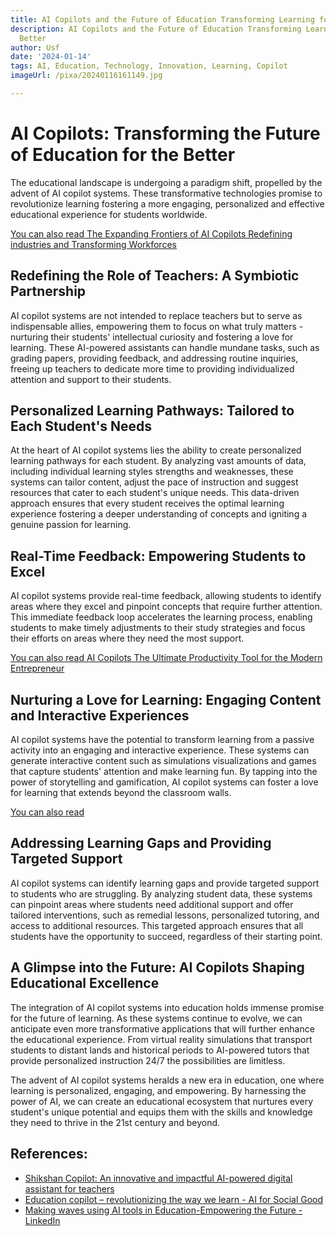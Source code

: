 ```yaml
---
title: AI Copilots and the Future of Education Transforming Learning for the Better
description: AI Copilots and the Future of Education Transforming Learning for the
  Better
author: Usf
date: '2024-01-14'
tags: AI, Education, Technology, Innovation, Learning, Copilot
imageUrl: /pixa/20240116161149.jpg

---
```

# AI Copilots: Transforming the Future of Education for the Better

The educational landscape is undergoing a paradigm shift, propelled by the advent of AI copilot systems. These transformative technologies promise to revolutionize learning fostering a more  engaging,  personalized  and effective educational experience for  students worldwide.

[You can also read The Expanding Frontiers of AI Copilots Redefining industries and Transforming Workforces](The%20Expanding%20Frontiers%20of%20AI%20Copilots%20Redefining%20industries%20and%20Transforming%20Workforces)


## Redefining the Role of Teachers: A Symbiotic Partnership

AI copilot systems are  not intended to replace teachers but to serve as indispensable allies, empowering them to focus on what truly  matters  - nurturing their students' intellectual curiosity and  fostering a love for learning. These AI-powered assistants can handle mundane tasks, such as  grading papers, providing feedback, and addressing routine inquiries, freeing up teachers to dedicate more time to providing individualized attention  and support to  their students.

## Personalized Learning Pathways: Tailored  to Each Student's Needs

At the heart of AI copilot systems lies the ability to create personalized  learning pathways for each student. By analyzing  vast amounts of data, including individual learning styles strengths and weaknesses, these systems can tailor  content, adjust the pace of instruction and suggest resources that  cater to each student's unique needs. This data-driven approach ensures  that every student receives the optimal learning experience fostering a deeper understanding of concepts and igniting a genuine passion for learning.

## Real-Time Feedback:  Empowering  Students to Excel

AI copilot systems provide real-time feedback, allowing students to identify areas where they excel  and pinpoint concepts  that require further attention. This immediate  feedback loop accelerates the  learning process, enabling  students to make timely adjustments to their study strategies and focus their efforts on areas where they need the most  support.

[You can also read AI Copilots The Ultimate Productivity  Tool for the Modern Entrepreneur](AI%20Copilots%20The%20Ultimate%20Productivity%20Tool%20for%20the%20Modern%20Entrepreneur)


## Nurturing a Love for Learning: Engaging Content and Interactive Experiences

AI copilot  systems have  the potential to transform  learning  from a passive activity into  an engaging and interactive experience. These systems can  generate interactive content such as simulations visualizations and  games that capture students'  attention and make learning fun. By tapping into the power of storytelling and gamification, AI copilot systems can  foster a love for learning that extends beyond the classroom walls.

[You can also  read ]()


## Addressing Learning Gaps  and  Providing Targeted Support

AI copilot systems  can identify learning gaps and provide targeted support to students  who are struggling. By analyzing student data, these systems can pinpoint areas where students need additional support  and offer tailored interventions, such as remedial lessons, personalized tutoring, and access to additional resources. This  targeted approach ensures  that all students have the opportunity to succeed, regardless of  their starting point.

## A Glimpse into  the Future: AI Copilots Shaping Educational Excellence

The integration of  AI copilot systems into education holds immense promise for the future of learning. As these systems continue to evolve, we can anticipate even more transformative applications that will further enhance  the educational experience. From virtual reality simulations that transport students to distant lands and  historical periods to AI-powered tutors that provide personalized instruction 24/7 the possibilities are limitless.

The advent of AI copilot systems  heralds a new era in education, one where learning is personalized,  engaging, and empowering. By harnessing the power  of AI, we can create an educational  ecosystem that nurtures every student's unique potential and equips them with the skills and knowledge they need  to thrive in the 21st  century  and beyond.

## References:
- [Shikshan Copilot: An innovative and impactful AI-powered digital assistant for teachers](https://hyscaler.com/insights/ai-powered-digital-assistant-for-teachers/)
- [Education copilot – revolutionizing the way we learn - AI for Social Good](https://aiforsocialgood.ca/blog/education-copilot-revolutionizing-the-way-we-learn)
- [Making waves using AI tools in Education-Empowering the Future - LinkedIn](https://www.linkedin.com/pulse/making-waves-using-ai-tools-education-empowering-future-drysdale)
